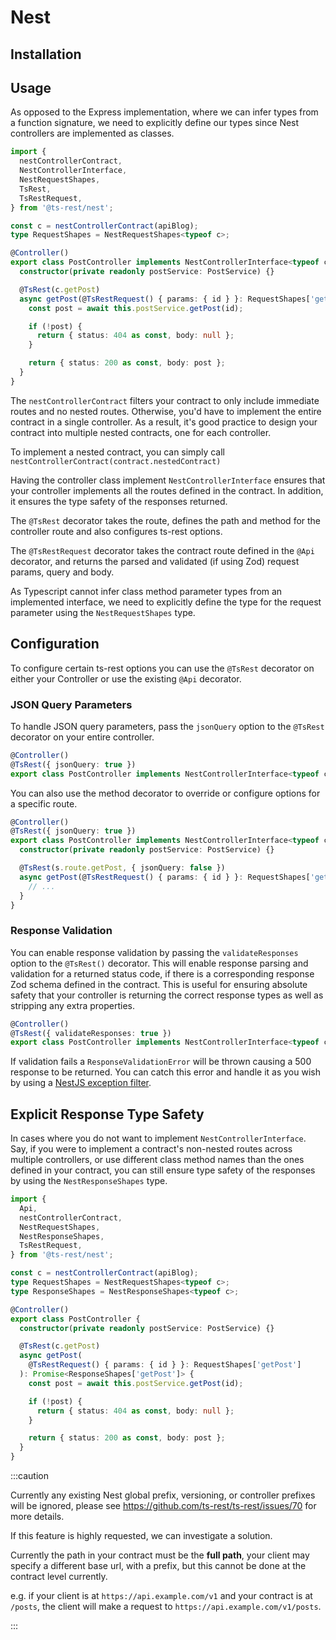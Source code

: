 
# Nest

## Installation

<InstallTabs packageName="@ts-rest/nest" />

## Usage

As opposed to the Express implementation, where we can infer types from a function signature, we need to explicitly define our types since Nest controllers are implemented as classes.

```typescript
import {
  nestControllerContract,
  NestControllerInterface,
  NestRequestShapes,
  TsRest,
  TsRestRequest,
} from '@ts-rest/nest';

const c = nestControllerContract(apiBlog);
type RequestShapes = NestRequestShapes<typeof c>;

@Controller()
export class PostController implements NestControllerInterface<typeof c> {
  constructor(private readonly postService: PostService) {}

  @TsRest(c.getPost)
  async getPost(@TsRestRequest() { params: { id } }: RequestShapes['getPost']) {
    const post = await this.postService.getPost(id);

    if (!post) {
      return { status: 404 as const, body: null };
    }

    return { status: 200 as const, body: post };
  }
}
```

The `nestControllerContract` filters your contract to only include immediate routes and no nested routes. Otherwise, you'd have to implement the entire contract in a single controller. As a result, it's good practice to design your contract into multiple nested contracts, one for each controller.

To implement a nested contract, you can simply call `nestControllerContract(contract.nestedContract)`

Having the controller class implement `NestControllerInterface` ensures that your controller implements all the routes defined in the contract. In addition, it ensures the type safety of the responses returned.

The `@TsRest` decorator takes the route, defines the path and method for the controller route and also configures ts-rest options.

The `@TsRestRequest` decorator takes the contract route defined in the `@Api` decorator, and returns the parsed and validated (if using Zod) request params, query and body.

As Typescript cannot infer class method parameter types from an implemented interface, we need to explicitly define the type for the request parameter using the `NestRequestShapes` type.

## Configuration

To configure certain ts-rest options you can use the `@TsRest` decorator on either your Controller or use the existing `@Api` decorator.

### JSON Query Parameters

To handle JSON query parameters, pass the `jsonQuery` option to the `@TsRest` decorator on your entire controller.

```typescript
@Controller()
@TsRest({ jsonQuery: true })
export class PostController implements NestControllerInterface<typeof c> {}
```

You can also use the method decorator to override or configure options for a specific route.

```typescript
@Controller()
@TsRest({ jsonQuery: true })
export class PostController implements NestControllerInterface<typeof c> {
  constructor(private readonly postService: PostService) {}

  @TsRest(s.route.getPost, { jsonQuery: false })
  async getPost(@TsRestRequest() { params: { id } }: RequestShapes['getPost']) {
    // ...
  }
}
```

### Response Validation

You can enable response validation by passing the `validateResponses` option to the `@TsRest()` decorator.
This will enable response parsing and validation for a returned status code, if there is a corresponding response Zod schema defined in the contract.
This is useful for ensuring absolute safety that your controller is returning the correct response types as well as stripping any extra properties.

```typescript
@Controller()
@TsRest({ validateResponses: true })
export class PostController implements NestControllerInterface<typeof c> {}
```

If validation fails a `ResponseValidationError` will be thrown causing a 500 response to be returned.
You can catch this error and handle it as you wish by using a [NestJS exception filter](https://docs.nestjs.com/exception-filters).

## Explicit Response Type Safety

In cases where you do not want to implement `NestControllerInterface`.
Say, if you were to implement a contract's non-nested routes across multiple controllers, or use different class method names than the ones defined in your contract, you can still ensure type safety of the responses by using the `NestResponseShapes` type.

```typescript
import {
  Api,
  nestControllerContract,
  NestRequestShapes,
  NestResponseShapes,
  TsRestRequest,
} from '@ts-rest/nest';

const c = nestControllerContract(apiBlog);
type RequestShapes = NestRequestShapes<typeof c>;
type ResponseShapes = NestResponseShapes<typeof c>;

@Controller()
export class PostController {
  constructor(private readonly postService: PostService) {}

  @TsRest(c.getPost)
  async getPost(
    @TsRestRequest() { params: { id } }: RequestShapes['getPost']
  ): Promise<ResponseShapes['getPost']> {
    const post = await this.postService.getPost(id);

    if (!post) {
      return { status: 404 as const, body: null };
    }

    return { status: 200 as const, body: post };
  }
}
```

:::caution

Currently any existing Nest global prefix, versioning, or controller prefixes will be ignored, please see https://github.com/ts-rest/ts-rest/issues/70 for more details.

If this feature is highly requested, we can investigate a solution.

Currently the path in your contract must be the **full path**, your client may specify a different base url, with a prefix, but this cannot be done at the contract level currently.

e.g. if your client is at `https://api.example.com/v1` and your contract is at `/posts`, the client will make a request to `https://api.example.com/v1/posts`.

:::
